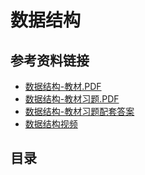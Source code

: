 # 数据结构

## 参考资料链接

- [数据结构-教材.PDF](/notebook/pdfs/data-struct.pdf)
- [数据结构-教材习题.PDF](/notebook/pdfs/data-struct-exercise.pdf)
- [数据结构-教材习题配套答案](https://github.com/kangjianwei/Data-Structure)
- [数据结构视频](https://www.icourse163.org/course/ZJU-93001?outVendor=zw_mooc_pclszykctj_)

## 目录


<DocCardList items={useCurrentSidebarCategory().items} />
